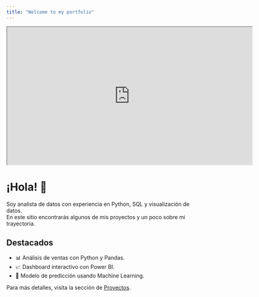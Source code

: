 ```yaml
---
title: "Welcome to my portfolio"
---
```


<iframe src="https://drive.google.com/file/d/138z-X7nq6s99TiHzHpZC7Z-L7xnd_Yl_/preview" width="640" height="360" allow="autoplay"></iframe>

# ¡Hola! 👋

Soy analista de datos con experiencia en Python, SQL y visualización de datos.  
En este sitio encontrarás algunos de mis proyectos y un poco sobre mi trayectoria.

## Destacados
- 📊 Análisis de ventas con Python y Pandas.
- 📈 Dashboard interactivo con Power BI.
- 🤖 Modelo de predicción usando Machine Learning.

Para más detalles, visita la sección de [Proyectos](proyectos.qmd).
